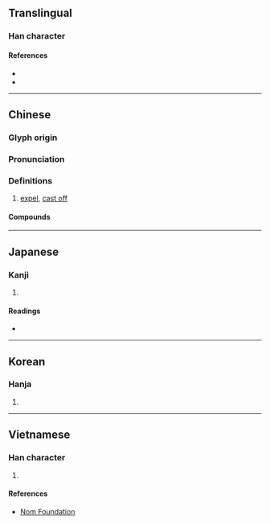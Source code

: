 {{also|屏}}
{{character info/new}}
{{character info/new|0xfa8f}}
==Translingual==

===Han character===
{{Han char|rn=64|rad=手|as=11|sn=14|four=57041|canj=QSTT,QSYJ,XQSYJ|ids=⿰扌屏(GHT),⿰扌屛(JK)}}

====References====
* {{Han ref|kx=0449.250|dkj=12575|dj=0800.100|hdz=31926.010|uh=6452|ud=25682|bh=B4AC|bd=46252}}
* {{Han ref|uh=FA8F}}

----

==Chinese==
{{zh-forms|alt=屛-second round simplified}}

===Glyph origin===
{{Han etym}}

===Pronunciation===
{{zh-pron
|m=bìng
|c=bing2,bing3
|h=pfs=piang/piâng
|md=
|mn=piaⁿ/phiaⁿ/piàⁿ
|w=
|mc=y
|oc=y
|cat=v
}}

===Definitions===
{{zh-hanzi}}

# [[expel]], [[cast off]]

====Compounds====
{{zh-der|摒棄|摒除|摒斥}}

----

==Japanese==

===Kanji===
{{ja-kanji|grade=|rs=手11}}

# {{defn|lang=ja|sort=手11}}

====Readings====
* {{ja-readings|on=[[へい]] (hei), [[ひょう]] (hyō)|kun=[[はらう]] (harau)}}

----

==Korean==

===Hanja===
{{ko-hanja|hangeul=병|eumhun=제거할|rv=byeong|mr=pyŏng|y=pyeng}}

# {{defn|lang=ko|sort=手11}}

----

==Vietnamese==

===Han character===
{{vi-hantu|rs=手11|bính}}

# {{defn|lang=vi|sort=手11}}

====References====
* [http://nomfoundation.org/common/nom_details.php?codepoint=6452 Nom Foundation]